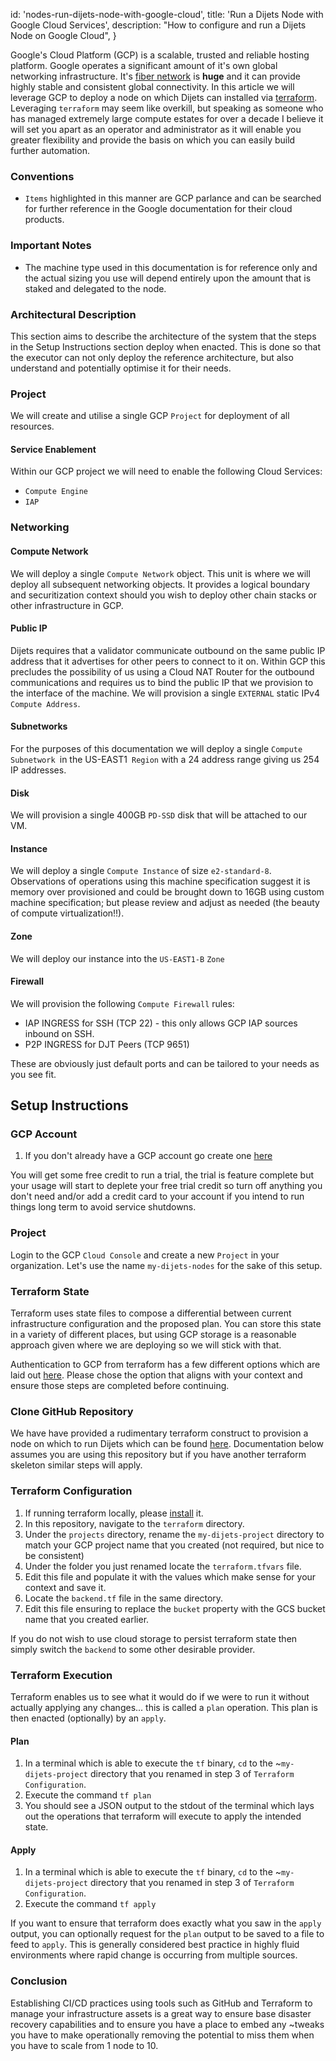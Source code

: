 
  id: 'nodes-run-dijets-node-with-google-cloud',
  title: 'Run a Dijets Node with Google Cloud Services',
  description: "How to configure and run a Dijets Node on Google Cloud",
}

Google's Cloud Platform (GCP) is a scalable, trusted and reliable hosting
platform. Google operates a significant amount of it's own global networking
infrastructure. It's [fiber
network](https://cloud.google.com/blog/products/networking/google-cloud-networking-in-depth-cloud-cdn)
is **huge** and it can provide highly stable and consistent global connectivity.
In this article we will leverage GCP to deploy a node on which Dijets can
installed via [terraform](https://www.terraform.io/). Leveraging `terraform` may
seem like overkill, but speaking as someone who has managed extremely large
compute estates for over a decade I believe it will set you apart as an operator
and administrator as it will enable you greater flexibility and provide the
basis on which you can easily build further automation.

### Conventions

- `Items` highlighted in this manner are GCP parlance and can be searched for
  further reference in the Google documentation for their cloud products.

### Important Notes

- The machine type used in this documentation is for reference only and the
  actual sizing you use will depend entirely upon the amount that is staked and
  delegated to the node.

### Architectural Description

This section aims to describe the architecture of the system that the steps in
the Setup Instructions section deploy when enacted. This
is done so that the executor can not only deploy the reference architecture, but
also understand and potentially optimise it for their needs.

### Project

We will create and utilise a single GCP `Project` for deployment of all resources.

#### Service Enablement

Within our GCP project we will need to enable the following Cloud Services:

- `Compute Engine`
- `IAP`

### Networking

#### Compute Network

We will deploy a single `Compute Network` object. This unit is where we will
deploy all subsequent networking objects. It provides a logical boundary and
securitization context should you wish to deploy other chain stacks or other
infrastructure in GCP.

#### Public IP

Dijets requires that a validator communicate outbound on the same public IP
address that it advertises for other peers to connect to it on. Within GCP this
precludes the possibility of us using a Cloud NAT Router for the outbound
communications and requires us to bind the public IP that we provision to the
interface of the machine. We will provision a single `EXTERNAL` static IPv4
`Compute Address`.

#### Subnetworks

For the purposes of this documentation we will deploy a single `Compute
Subnetwork `in the US-EAST1` Region` with a 24 address range giving us 254 IP
addresses.

#### Disk

We will provision a single 400GB `PD-SSD` disk that will be attached to our VM.

#### Instance

We will deploy a single `Compute Instance` of size `e2-standard-8`. Observations
of operations using this machine specification suggest it is memory over
provisioned and could be brought down to 16GB using custom machine
specification; but please review and adjust as needed (the beauty of compute
virtualization!!).

#### Zone

We will deploy our instance into the `US-EAST1-B` `Zone`

#### Firewall

We will provision the following `Compute Firewall` rules:

- IAP INGRESS for SSH (TCP 22) - this only allows GCP IAP sources inbound on SSH.
- P2P INGRESS for DJT Peers (TCP 9651)

These are obviously just default ports and can be tailored to your needs as you see fit.

## Setup Instructions

### GCP Account

1. If you don't already have a GCP account go create one [here](https://console.cloud.google.com/freetrial)

You will get some free credit to run a trial, the trial is feature complete but
your usage will start to deplete your free trial credit so turn off anything you don't
need and/or add a credit card to your account if you intend to run things long
term to avoid service shutdowns.

### Project

Login to the GCP `Cloud Console` and create a new `Project` in your
organization. Let's use the name `my-dijets-nodes` for the sake of this setup.

### Terraform State

Terraform uses state files to compose a differential between current
infrastructure configuration and the proposed plan. You can store this state in
a variety of different places, but using GCP storage is a reasonable approach
given where we are deploying so we will stick with that.

Authentication to GCP from terraform has a few different options which are laid
out [here](https://www.terraform.io/language/settings/backends/gcs). Please
chose the option that aligns with your context and ensure those steps are
completed before continuing.

### Clone GitHub Repository

We have have provided a rudimentary terraform construct to provision a node on which
to run Dijets which can be found
[here](https://github.com/Dijets-Inc/dijets-terraform-construct).
Documentation below assumes you are using this repository but if you have
another terraform skeleton similar steps will apply.

### Terraform Configuration

1. If running terraform locally, please
   [install](https://learn.hashicorp.com/tutorials/terraform/install-cli) it.
2. In this repository, navigate to the `terraform` directory.
3. Under the `projects` directory, rename the `my-dijets-project` directory to
   match your GCP project name that you created (not required, but nice to be
   consistent)
4. Under the folder you just renamed locate the `terraform.tfvars` file.
5. Edit this file and populate it with the values which make sense for your
   context and save it.
6. Locate the `backend.tf` file in the same directory.
7. Edit this file ensuring to replace the `bucket` property with the GCS bucket
   name that you created earlier.

If you do not wish to use cloud storage to persist terraform state then simply
switch the `backend` to some other desirable provider.

### Terraform Execution

Terraform enables us to see what it would do if we were to run it without
actually applying any changes... this is called a `plan` operation. This plan is
then enacted (optionally) by an `apply`.

#### Plan

1. In a terminal which is able to execute the `tf` binary, `cd` to the
   ~`my-dijets-project` directory that you renamed in step 3 of `Terraform
   Configuration`.
2. Execute the command `tf plan`
3. You should see a JSON output to the stdout of the terminal which lays out the
   operations that terraform will execute to apply the intended state.

#### Apply

1. In a terminal which is able to execute the `tf` binary, `cd` to the
   ~`my-dijets-project` directory that you renamed in step 3 of `Terraform
   Configuration`.
2. Execute the command `tf apply`

If you want to ensure that terraform does exactly what you saw in the
`apply` output, you can optionally request for the `plan` output to be saved
to a file to feed to `apply`. This is generally considered best practice in
highly fluid environments where rapid change is occurring from multiple sources.

### Conclusion

Establishing CI/CD practices using tools such as GitHub and Terraform to manage
your infrastructure assets is a great way to ensure base disaster recovery
capabilities and to ensure you have a place to embed any ~tweaks you have to
make operationally removing the potential to miss them when you have to scale
from 1 node to 10.



